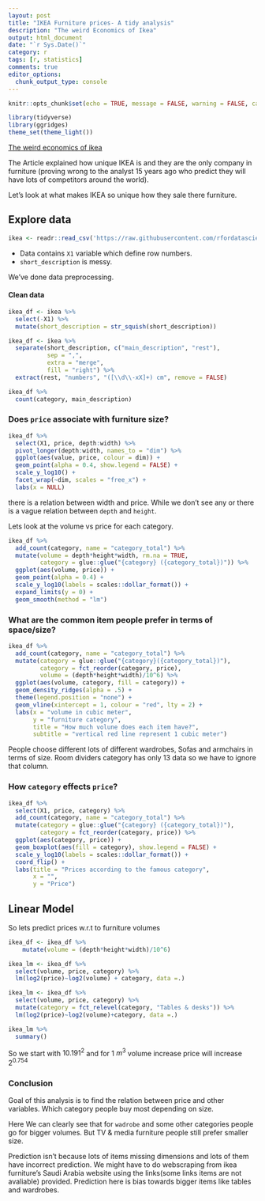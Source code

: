 ```yaml
---
layout: post
title: "IKEA Furniture prices- A tidy analysis"
description: "The weird Economics of Ikea"
output: html_document
date: "`r Sys.Date()`"
category: r
tags: [r, statistics]
comments: true
editor_options: 
  chunk_output_type: console
---
```


```r
knitr::opts_chunk$set(echo = TRUE, message = FALSE, warning = FALSE, cache = TRUE)

library(tidyverse)
library(ggridges)
theme_set(theme_light())
```


[The weird economics of ikea](https://fivethirtyeight.com/features/the-weird-economics-of-ikea/)

The Article explained how unique IKEA is and they are the only company in furniture (proving wrong to the analyst 15 years ago who predict they will have lots of competitors around the world). 

Let's look at what makes IKEA so unique how they sale there furniture.

## Explore data

```r
ikea <- readr::read_csv('https://raw.githubusercontent.com/rfordatascience/tidytuesday/master/data/2020/2020-11-03/ikea.csv')
```


* Data contains `X1` variable which define row numbers. 
* `short_description` is messy.

We've done data preprocessing.

#### Clean data

```r
ikea_df <- ikea %>%
  select(-X1) %>%
  mutate(short_description = str_squish(short_description))
```

```r
ikea_df <- ikea %>%
  separate(short_description, c("main_description", "rest"),
           sep = ",", 
           extra = "merge",
           fill = "right") %>%
  extract(rest, "numbers", "([\\d\\-xX]+) cm", remove = FALSE)

ikea_df %>%
  count(category, main_description)
```

### Does `price` associate with furniture size?

```r
ikea_df %>%
  select(X1, price, depth:width) %>%
  pivot_longer(depth:width, names_to = "dim") %>%
  ggplot(aes(value, price, colour = dim)) +
  geom_point(alpha = 0.4, show.legend = FALSE) +
  scale_y_log10() +
  facet_wrap(~dim, scales = "free_x") +
  labs(x = NULL)
```

there is a relation between width and price. While we don't see any or there is a vague relation between `depth` and `height`.

Lets look at the volume vs price for each category.
```r
ikea_df %>%
  add_count(category, name = "category_total") %>%
  mutate(volume = depth*height*width, rm.na = TRUE,
         category = glue::glue("{category} ({category_total})")) %>%
  ggplot(aes(volume, price)) +
  geom_point(alpha = 0.4) +
  scale_y_log10(labels = scales::dollar_format()) +
  expand_limits(y = 0) +
  geom_smooth(method = "lm")
```

### What are the common item people prefer in terms of space/size?

```r
ikea_df %>%
  add_count(category, name = "category_total") %>%
  mutate(category = glue::glue("{category}({category_total})"),
         category = fct_reorder(category, price),
         volume = (depth*height*width)/10^6) %>%
  ggplot(aes(volume, category, fill = category)) +
  geom_density_ridges(alpha = .5) +
  theme(legend.position = "none") +
  geom_vline(xintercept = 1, colour = "red", lty = 2) +
  labs(x = "volume in cubic meter",
       y = "furniture category",
       title = "How much volune does each item have?",
       subtitle = "vertical red line represent 1 cubic meter")
```

People choose different lots of different wardrobes, Sofas and armchairs in terms of size. Room dividers category has only 13 data so we have to ignore that column.

### How `category` effects `price`?

```r
ikea_df %>%
  select(X1, price, category) %>%
  add_count(category, name = "category_total") %>%
  mutate(category = glue::glue("{category} ({category_total})"),
         category = fct_reorder(category, price)) %>%
  ggplot(aes(category, price)) +
  geom_boxplot(aes(fill = category), show.legend = FALSE) +
  scale_y_log10(labels = scales::dollar_format()) +
  coord_flip() +
  labs(title = "Prices according to the famous category",
       x = "",
       y = "Price")
```


## Linear Model 

So lets predict prices w.r.t to furniture volumes

```r
ikea_df <- ikea_df %>%
    mutate(volume = (depth*height*width)/10^6)
```


```r
ikea_lm <- ikea_df %>%
  select(volume, price, category) %>%
  lm(log2(price)~log2(volume) + category, data =.)

ikea_lm <- ikea_df %>%
  select(volume, price, category) %>%
  mutate(category = fct_relevel(category, "Tables & desks")) %>%
  lm(log2(price)~log2(volume)+category, data =.)

ikea_lm %>%
  summary()


```

So we start with $10.191^2$ and for 1 $m^3$ volume increase price will increase $2^0.754$


### Conclusion

Goal of this analysis is to find the relation between price and other variables. Which category people buy most depending on size.

Here We can clearly see that for `wadrobe` and some other categories people go for bigger volumes. But TV  & media furniture people still prefer smaller size.

Prediction isn't because lots of items missing dimensions and lots of them have incorrect prediction. We might have to do webscraping from ikea furniture's Saudi Arabia website using the links(some links items are not avaliable) provided. Prediction here is bias towards bigger items like tables and wardrobes.
